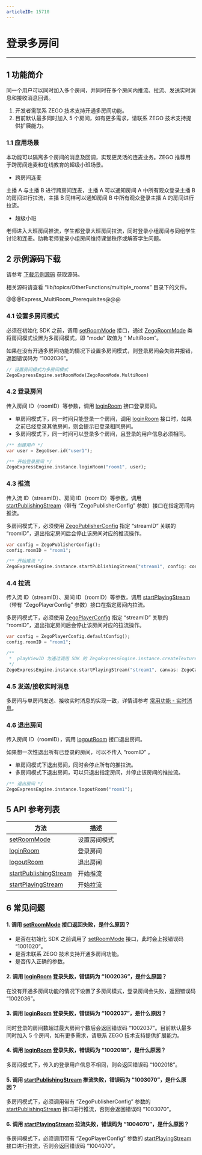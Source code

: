 ```yaml
---
articleID: 15710
---
```

# 登录多房间

---

## 1 功能简介

同一个用户可以同时加入多个房间，并同时在多个房间内推流、拉流、发送实时消息和接收消息回调。


<div class="mk-hint">

1. 开发者需联系 ZEGO 技术支持开通多房间功能。
2. 目前默认最多同时加入 5 个房间，如有更多需求，请联系 ZEGO 技术支持提供扩展能力。
</div>


### 1.1 应用场景

本功能可以隔离多个房间的消息及回调，实现更灵活的连麦业务。ZEGO 推荐用于跨房间连麦和在线教育的超级小班场景。

- 跨房间连麦

主播 A 与主播 B 进行跨房间连麦，主播 A 可以通知房间 A 中所有观众登录主播 B 的房间进行拉流，主播 B 同样可以通知房间 B 中所有观众登录主播 A 的房间进行拉流。


- 超级小班

老师进入大班房间推流，学生都登录大班房间拉流，同时登录小组房间与同组学生讨论和连麦。助教老师登录小组房间维持课堂秩序或解答学生问题。

## 2 示例源码下载

请参考 [下载示例源码](!DownloadDemo/DownloadDemo) 获取源码。

相关源码请查看 “lib/topics/OtherFunctions/multiple_rooms” 目录下的文件。

@@@Express_MultiRoom_Prerequisites@@@


### 4.1 设置多房间模式

必须在初始化 SDK 之前，调用 [setRoomMode](/unique-api/express-video-sdk/zh/dart_flutter/zego_express_engine/ZegoExpressEngine/setRoomMode.html) 接口，通过 [ZegoRoomMode](/unique-api/express-video-sdk/zh/dart_flutter/zego_express_engine/ZegoRoomMode.html) 类将房间模式设置为多房间模式，即 “mode” 取值为 “ MultiRoom”。

<div class="mk-hint">


如果在没有开通多房间功能的情况下设置多房间模式，则登录房间会失败并报错，返回错误码为 “1002036”。
</div>


```dart
// 设置房间模式为多房间模式
ZegoExpressEngine.setRoomMode(ZegoRoomMode.MultiRoom)
```

### 4.2 登录房间

传入房间 ID（roomID）等参数，调用 [loginRoom](/unique-api/express-video-sdk/zh/dart_flutter/zego_express_engine/ZegoExpressEngineRoom/loginRoom.html) 接口登录房间。

- 单房间模式下，同一时间只能登录一个房间，调用 [loginRoom](/unique-api/express-video-sdk/zh/dart_flutter/zego_express_engine/ZegoExpressEngineRoom/loginRoom.html) 接口时，如果之前已经登录其他房间，则会提示已登录相同房间。
- 多房间模式下，同一时间可以登录多个房间，且登录的用户信息必须相同。

```dart
/** 创建用户 */
var user = ZegoUser.id("user1");

/** 开始登录房间 */
ZegoExpressEngine.instance.loginRoom("room1", user); 
```


### 4.3 推流

传入流 ID（streamID）、房间 ID（roomID）等参数，调用 [startPublishingStream](/unique-api/express-video-sdk/zh/dart_flutter/zego_express_engine/ZegoExpressEnginePublisher/startPublishingStream.html)（带有 “ZegoPublisherConfig” 参数）接口在指定房间内推流。

<div class="mk-warning">

多房间模式下，必须使用 [ZegoPublisherConfig](/unique-api/express-video-sdk/zh/dart_flutter/zego_express_engine/ZegoPublisherConfig-class.html) 指定 “streamID” 关联的 “roomID”，退出指定房间后会停止该房间对应的推流操作。
</div>

```dart
var config = ZegoPublisherConfig();
config.roomID = "room1";

/** 开始推流 */
ZegoExpressEngine.instance.startPublishingStream("stream1", config: config, channel: ZegoPublishChannel.Main);
```

### 4.4 拉流

传入流 ID（streamID）、房间 ID（roomID）等参数，调用 [startPlayingStream](/unique-api/express-video-sdk/zh/dart_flutter/zego_express_engine/ZegoExpressEnginePlayer/startPlayingStream.html)（带有 “ZegoPlayerConfig” 参数）接口在指定房间内拉流。

<div class="mk-warning">

多房间模式下，必须使用 [ZegoPlayerConfig](/unique-api/express-video-sdk/zh/dart_flutter/zego_express_engine/ZegoPlayerConfig-class.html) 指定 “streamID” 关联的 “roomID”，退出指定房间后会停止该房间对应的拉流操作。
</div>


```dart
var config = ZegoPlayerConfig.defaultConfig();
config.roomID = "room1";

/**
 *  playViewID 为通过调用 SDK 的 ZegoExpressEngine.instance.createTextureRenderer 或者 ZegoExpressEngine.instance.createPlatformView 获取的 viewID
 */
ZegoExpressEngine.instance.startPlayingStream("stream1", canvas: ZegoCanvas(playViewID), config: config);
```


### 4.5 发送/接收实时消息

多房间与单房间发送、接收实时消息的实现一致，详情请参考 [常用功能 - 实时消息](!AdvancedModule/IM)。

### 4.6 退出房间

传入房间 ID（roomID），调用 [logoutRoom](/unique-api/express-video-sdk/zh/dart_flutter/zego_express_engine/ZegoExpressEngineRoom/logoutRoom.html) 接口退出房间。

<div class="mk-hint">

如果想一次性退出所有已登录的房间，可以不传入 “roomID” 。
</div>

- 单房间模式下退出房间，同时会停止所有的推拉流。
- 多房间模式下退出房间，可以只退出指定房间，并停止该房间的推拉流。


```dart
/** 退出房间 */
ZegoExpressEngine.instance.logoutRoom("room1");
```

## 5 API 参考列表

| 方法 | 描述 |
|----|----|
|[setRoomMode](/unique-api/express-video-sdk/zh/dart_flutter/zego_express_engine/ZegoExpressEngine/setRoomMode.html)|设置房间模式|
|[loginRoom](/unique-api/express-video-sdk/zh/dart_flutter/zego_express_engine/ZegoExpressEngineRoom/loginRoom.html)|登录房间|
|[logoutRoom](/unique-api/express-video-sdk/zh/dart_flutter/zego_express_engine/ZegoExpressEngineRoom/logoutRoom.html)|退出房间|
|[startPublishingStream](/unique-api/express-video-sdk/zh/dart_flutter/zego_express_engine/ZegoExpressEnginePublisher/startPublishingStream.html)|开始推流|
|[startPlayingStream](/unique-api/express-video-sdk/zh/dart_flutter/zego_express_engine/ZegoExpressEnginePlayer/startPlayingStream.html)|开始拉流|


## 6 常见问题

#### 1. 调用 [setRoomMode](/unique-api/express-video-sdk/zh/dart_flutter/zego_express_engine/ZegoExpressEngine/setRoomMode.html) 接口返回失败，是什么原因？

- 是否在初始化 SDK 之前调用了 [setRoomMode](/unique-api/express-video-sdk/zh/dart_flutter/zego_express_engine/ZegoExpressEngine/setRoomMode.html) 接口，此时会上报错误码 “1001020”。
- 是否未联系 ZEGO 技术支持开通多房间功能。
- 是否传入正确的参数。

#### 2. 调用 [loginRoom](/unique-api/express-video-sdk/zh/dart_flutter/zego_express_engine/ZegoExpressEngineRoom/loginRoom.html) 登录失败，错误码为 “1002036”，是什么原因？

在没有开通多房间功能的情况下设置了多房间模式，登录房间会失败，返回错误码 “1002036”。

#### 3. 调用 [loginRoom](/unique-api/express-video-sdk/zh/dart_flutter/zego_express_engine/ZegoExpressEngineRoom/loginRoom.html) 登录失败，错误码为 “1002037”，是什么原因？

同时登录的房间数超过最大房间个数后会返回错误码 “1002037”。目前默认最多同时加入 5 个房间，如有更多需求，请联系 ZEGO 技术支持提供扩展能力。

#### 4. 调用 [loginRoom](/unique-api/express-video-sdk/zh/dart_flutter/zego_express_engine/ZegoExpressEngineRoom/loginRoom.html) 登录失败，错误码为 “1002018”，是什么原因？

多房间模式下，传入的登录用户信息不相同，则会返回错误码 “1002018”。

#### 5. 调用 [startPublishingStream](/unique-api/express-video-sdk/zh/dart_flutter/zego_express_engine/ZegoExpressEnginePublisher/startPublishingStream.html) 推流失败，错误码为 “1003070”，是什么原因？

多房间模式下，必须调用带有 “ZegoPublisherConfig” 参数的 [startPublishingStream](/unique-api/express-video-sdk/zh/dart_flutter/zego_express_engine/ZegoExpressEnginePublisher/startPublishingStream.html) 接口进行推流，否则会返回错误码 “1003070”。

#### 6. 调用 [startPlayingStream](/unique-api/express-video-sdk/zh/dart_flutter/zego_express_engine/ZegoExpressEnginePlayer/startPlayingStream.html) 拉流失败，错误码为 “1004070”，是什么原因？

多房间模式下，必须调用带有 “ZegoPlayerConfig” 参数的 [startPlayingStream](/unique-api/express-video-sdk/zh/dart_flutter/zego_express_engine/ZegoExpressEnginePlayer/startPlayingStream.html) 接口进行拉流，否则会返回错误码 “1004070”。
